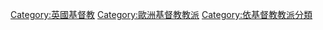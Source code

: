 {{Commons category|Christianity in the United Kingdom by denomination}}
[[Category:英國基督教|Category:英國基督教]]
[[Category:歐洲基督教教派|Category:歐洲基督教教派]]
[[Category:依基督教教派分類|Category:依基督教教派分類]]